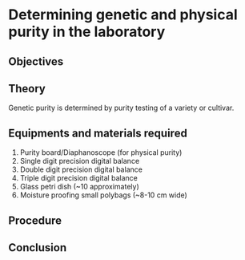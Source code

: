# Determining genetic and physical purity in the laboratory {#practical-7}

## Objectives

## Theory

Genetic purity is determined by purity testing of a variety or cultivar.

## Equipments and materials required

1. Purity board/Diaphanoscope (for physical purity)
2. Single digit precision digital balance
3. Double digit precision digital balance
4. Triple digit precision digital balance
5. Glass petri dish (~10 approximately)
6. Moisture proofing small polybags (~8-10 cm wide)

## Procedure

## Conclusion